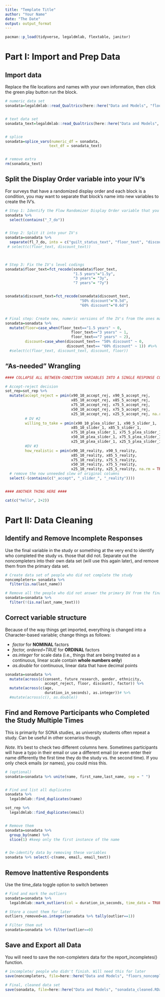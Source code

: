 ```yaml
---
title: "Template Title"
author: "Your Name"
date: "The Date"
output: output_format
---
```



```r
pacman::p_load(tidyverse, legaldmlab, flextable, janitor)
```

# Part I: Import and Prep Data

## Import data

Replace the file locations and names with your own information, then click the green play button run the block. 

```r
# numeric data set
sonadata=legaldmlab::read_Qualtrics(here::here("Data and Models", "floors_numeric.csv"), remove_StartEnd_dates = FALSE)


# text data set
sonadata_text=legaldmlab::read_Qualtrics(here::here("Data and Models", "floors_text.csv"), remove_StartEnd_dates = FALSE)


# splice
sonadata=splice_vars(numeric_df = sonadata, 
                    text_df = sonadata_text)


# remove extra
rm(sonadata_text)


```


## Split the Display Order variable into your IV's

For surveys that have a randomized display order and each block is a condition, you may want to separate that block's name into new variables to create the IV's.

```r

# Step 1: Identify the Flow Randomizer Display Order variable that you need to split
sonadata %>% 
  select(contains("_7_do")) 


# Step 2: Split it into your IV's
sonadata=sonadata %>% 
  separate(fl_7_do, into = c("guilt_status_text", "floor_text", "discount_text"), sep = "_") # %>% 
 # select(c(floor_text, discount_text))


  
# Step 3: Fix the IV's level codings
sonadata$floor_text=fct_recode(sonadata$floor_text,
                               "1.5 years"="1.5y",
                               "3 years"= "3y",
                               "7 years"= "7y")


sonadata$discount_text=fct_recode(sonadata$discount_text,
                                  "50% discount"="0.5d",
                                  "60% discount"="0.6d")


# Final step: Create new, numeric versions of the IV's from the ones made in step 3
sonadata=sonadata %>% 
  mutate(floor=case_when(floor_text=="1.5 years" ~ 0,
                              floor_text=="3 years" ~ 1,
                              floor_text=="7 years" ~ 2),
         discount=case_when(discount_text== "50% discount" ~ 0,
                            discount_text== "60% discount" ~ 1)) #%>% 
  #select(c(floor_text, discount_text, discount, floor))
```


## "As-needed" Wrangling

```r


#### COLLAPSE ALL BETWEEN-CONDITION VARIABLES INTO A SINGLE RESPONSE COLUMN ####

# Accept-reject decision
sot_rep=sot_rep %>% 
  mutate(accept_reject = pmin(x90_10_accept_rej, x90_5_accept_rej,
                              x85_10_accept_rej, x85_5_accept_rej,
                              x75_10_accept_rej, x75_5_accept_rej,
                              x50_10_accept_rej, x75_5_accept_rej,
                              x25_10_accept_rej, x25_5_accept_rej, na.rm = TRUE),
         # DV #2
         willing_to_take = pmin(x90_10_plea_slider_1, x90_5_slider_1,
                              x85_10_slider_1, x85_5_slider_1,
                              x75_10_plea_slider_1, x75_5_plea_slider_1,
                              x50_10_plea_slider_1, x75_5_plea_slider_1,
                              x25_10_plea_slider_1, x25_5_plea_slider_1, na.rm = TRUE),
         #DV #3
         how_realistic = pmin(x90_10_reality, x90_5_reality,
                              x85_10_reality, x85_5_reality,
                              x75_10_reality, x75_5_reality,
                              x50_10_reality, x75_5_reality,
                              x25_10_reality, x25_5_reality, na.rm = TRUE)) %>% 
  # remove the now unneeded slew of original columns
  select(-(contains(c("_accept", "_slider_", "_reality"))))


#### ANOTHER THING HERE ####

cat(c("hello", 2+2))

```


# Part II: Data Cleaning

## Identify and Remove Incomplete Responses

Use the final variable in the study or something at the very end to identify who completed the study vs. those that did not. Separate out the noncompleters into their own data set (will use this again later), and remove them from the primary data set.

```r
# Create data set of people who did not complete the study
noncompleters= sonadata %>% 
  filter(is.na(last_name))

# Remove all the people who did not answer the primary DV from the final data set
sonadata=sonadata %>% 
  filter(!(is.na(last_name_text)))
```


## Correct variable structure

Because of the way things get imported, everything is changed into a Character-based variable; change things as follows:

- *factor* for **NOMINAL** factors
- *factor, ordered=TRUE* for **ORDINAL** factors
- *as.integer* for scale data (i.e., things that are being treated as a continuous, linear scale contain **whole numbers only**)
- *as.double* for continuous, linear data that have decimal points

```r

sonadata=sonadata %>% 
  mutate(across(c(consent, future_research, gender, ethnicity, 
                  accept_reject, floor, discount), factor)) %>% 
  mutate(across(c(age, 
                  duration_in_seconds), as.integer))# %>% 
  #mutate(across(c(), as.double))
```


## Find and Remove Participants who Completed the Study Multiple Times

This is primarily for SONA studies, as university students often repeat a study. Can be useful in other scenarios though.

*Note.* It's best to check two different columns here. Sometimes participants will have a typo in their email or use a different email (or even enter their name differently the first time they do the study vs. the second time). If you only check emails (or names), you could miss this.

```r
# (optional)
sonadata=sonadata %>% unite(name, first_name,last_name, sep = " ") 


# Find and list all duplicates
sonadata %>% 
  legaldmlab::find_duplicates(name)

sot_rep %>% 
  legaldmlab::find_duplicates(email)


# Remove them
sonadata=sonadata %>% 
  group_by(name) %>% 
  slice(1) #keep only the first instance of the name


# De-identify data by removing these variables
sonadata %>% select(-c(name, email, email_text))
```


## Remove Inattentive Respondents

Use the time_data toggle option to switch between 

```r
# Find and mark the outliers
sonadata=sonadata %>% 
  legaldmlab::mark_outliers(col = duration_in_seconds, time_data = TRUE)

# Store a count them for later
outliers_removed=as.integer(sonadata %>% tally(outlier==1))

# Filter them out
sonadata=sonadata %>% filter(outlier==0)
```


## Save and Export all Data

You will need to save the non-completers data for the report_incompletes() function.

```r

# incomplete/ people who didn't finish. Will need this for later
save(noncompleters, file=here::here("Data and Models", "floors_noncompleters.RData"), compress = FALSE)

# Final, cleaned data set
save(sonadata, file=here::here("Data and Models", "sonadata_cleaned.RData"), compress = FALSE)
```


